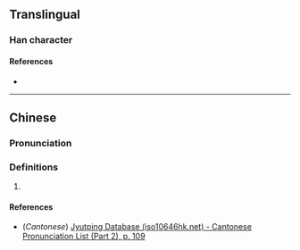 {{character info}}
==Translingual==

===Han character===
{{Han char|rn=61|rad=心|as=09|sn=12|four=92047|canj=PUCE|ids=⿰忄㚇}}

====References====
* {{Han ref|kx=0393.150|dkj=10879|dj=0729.120|hdz=42330.060|uh=60FE|ud=24830|bh=D948|bd=55624}}

----

==Chinese==
{{zh-forms}}

===Pronunciation===
{{zh-pron
|m=zōng
|c=zung1
|mc=
|oc=
|cat=
}}

===Definitions===
{{zh-hanzi}}

# {{rfdef|zh}}

====References====
* (''Cantonese'') [http://www.iso10646hk.net/jp/document/download.jsp Jyutping Database (iso10646hk.net) - Cantonese Pronunciation List (Part 2), p. 109]